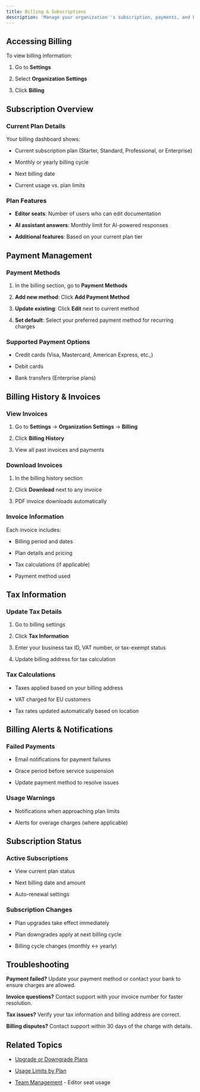 ```yaml
---
title: Billing & Subscriptions
description: 'Manage your organization''s subscription, payments, and billing information.'
---
```

## Accessing Billing

To view billing information:

1. Go to **Settings**

2. Select **Organization Settings**

3. Click **Billing**

## Subscription Overview

### Current Plan Details

Your billing dashboard shows:

- Current subscription plan (Starter, Standard, Professional, or Enterprise)

- Monthly or yearly billing cycle

- Next billing date

- Current usage vs. plan limits

### Plan Features

- **Editor seats**: Number of users who can edit documentation

- **AI assistant answers**: Monthly limit for AI-powered responses

- **Additional features**: Based on your current plan tier

## Payment Management

### Payment Methods

1. In the billing section, go to **Payment Methods**

2. **Add new method**: Click **Add Payment Method**

3. **Update existing**: Click **Edit** next to current method

4. **Set default**: Select your preferred payment method for recurring charges

### Supported Payment Options

- Credit cards (Visa, Mastercard, American Express, etc.,)

- Debit cards

- Bank transfers (Enterprise plans)

## Billing History & Invoices

### View Invoices

1. Go to **Settings** → **Organization Settings** → **Billing**

2. Click **Billing History**

3. View all past invoices and payments

### Download Invoices

1. In the billing history section

2. Click **Download** next to any invoice

3. PDF invoice downloads automatically

### Invoice Information

Each invoice includes:

- Billing period and dates

- Plan details and pricing

- Tax calculations (if applicable)

- Payment method used

## Tax Information

### Update Tax Details

1. Go to billing settings

2. Click **Tax Information**

3. Enter your business tax ID, VAT number, or tax-exempt status

4. Update billing address for tax calculation

### Tax Calculations

- Taxes applied based on your billing address

- VAT charged for EU customers

- Tax rates updated automatically based on location

## Billing Alerts & Notifications

### Failed Payments

- Email notifications for payment failures

- Grace period before service suspension

- Update payment method to resolve issues

### Usage Warnings

- Notifications when approaching plan limits

- Alerts for overage charges (where applicable)

## Subscription Status

### Active Subscriptions

- View current plan status

- Next billing date and amount

- Auto-renewal settings

### Subscription Changes

- Plan upgrades take effect immediately

- Plan downgrades apply at next billing cycle

- Billing cycle changes (monthly ↔ yearly)

## Troubleshooting

**Payment failed?** Update your payment method or contact your bank to ensure charges are allowed.

**Invoice questions?** Contact support with your invoice number for faster resolution.

**Tax issues?** Verify your tax information and billing address are correct.

**Billing disputes?** Contact support within 30 days of the charge with details.

## Related Topics

- [Upgrade or Downgrade Plans](link-to-upgrade-downgrade-doc)

- [Usage Limits by Plan](link-to-usage-limits-doc)

- [Team Management](link-to-team-management-doc) - Editor seat usage

